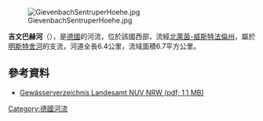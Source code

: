 {{Onesource|time=2020-07-26T03:01:46+00:00}}
{{Coord|51.946553|N|7.595758|E|display=title}}
[[Image:GievenbachSentruperHoehe.jpg|right]]

'''吉文巴赫河'''（{{lang-de|Gievenbach}}），是[[德國|德國]]的河流，位於該國西部，流經[[北萊茵-威斯特法倫州|北萊茵-威斯特法倫州]]，屬於[[明斯特舍河|明斯特舍河]]的支流，河道全長6.4公里，流域面積6.7平方公里。

==參考資料==
* [http://www.lanuv.nrw.de/fileadmin/lanuv/wasser/pdf/Gewaesserverzeichnis%20GSK3C.xls  Gewässerverzeichnis Landesamt NUV NRW (pdf; 1,1 MB)]{{Wayback|url=http://www.lanuv.nrw.de/fileadmin/lanuv/wasser/pdf/Gewaesserverzeichnis%20GSK3C.xls |date=20190808033656 }}

{{Germany-geo-stub}}
[[Category:德國河流|Category:德國河流]]